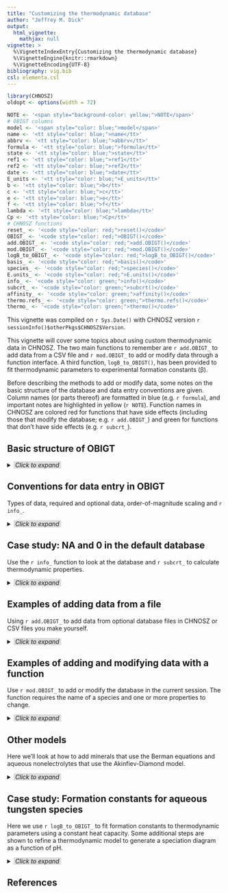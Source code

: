 ```yaml
---
title: "Customizing the thermodynamic database"
author: "Jeffrey M. Dick"
output:
  html_vignette:
    mathjax: null
vignette: >
  %\VignetteIndexEntry{Customizing the thermodynamic database}
  %\VignetteEngine{knitr::rmarkdown}
  %\VignetteEncoding{UTF-8}
bibliography: vig.bib
csl: elementa.csl
---
```


```r
library(CHNOSZ)
oldopt <- options(width = 72)
```

```r
NOTE <- '<span style="background-color: yellow;">NOTE</span>'
# OBIGT columns
model <- '<span style="color: blue;">model</span>'
name <- '<tt style="color: blue;">name</tt>'
abbrv <- '<tt style="color: blue;">abbrv</tt>'
formula <- '<tt style="color: blue;">formula</tt>'
state <- '<tt style="color: blue;">state</tt>'
ref1 <- '<tt style="color: blue;">ref1</tt>'
ref2 <- '<tt style="color: blue;">ref2</tt>'
date <- '<tt style="color: blue;">date</tt>'
E_units <- '<tt style="color: blue;">E_units</tt>'
b <- '<tt style="color: blue;">b</tt>'
c <- '<tt style="color: blue;">c</tt>'
e <- '<tt style="color: blue;">e</tt>'
f <- '<tt style="color: blue;">f</tt>'
lambda <- '<tt style="color: blue;">lambda</tt>'
Cp <- '<tt style="color: blue;">Cp</tt>'
# CHNOSZ functions
reset_ <- '<code style="color: red;">reset()</code>'
OBIGT_ <- '<code style="color: red;">OBIGT()</code>'
add.OBIGT_ <- '<code style="color: red;">add.OBIGT()</code>'
mod.OBIGT_ <- '<code style="color: red;">mod.OBIGT()</code>'
logB_to_OBIGT_ <- '<code style="color: red;">logB_to_OBIGT()</code>'
basis_ <- '<code style="color: red;">basis()</code>'
species_ <- '<code style="color: red;">species()</code>'
E.units_ <- '<code style="color: red;">E.units()</code>'
info_ <- '<code style="color: green;">info()</code>'
subcrt_ <- '<code style="color: green;">subcrt()</code>'
affinity_ <- '<code style="color: green;">affinity()</code>'
thermo.refs_ <- '<code style="color: green;">thermo.refs()</code>'
thermo_ <- '<code style="color: green;">thermo()</code>'
```

This vignette was compiled on `r Sys.Date()` with CHNOSZ version `r sessionInfo()$otherPkgs$CHNOSZ$Version`.

This vignette will cover some topics about using custom thermodynamic data in CHNOSZ.
The two main functions to remember are `r add.OBIGT_` to add data from a CSV file and `r mod.OBIGT_` to add or modify data through a function interface.
A third function, `logB_to_OBIGT()`, has been provided to fit thermodynamic parameters to experimental formation constants (&beta;).

Before describing the methods to add or modify data, some notes on the basic structure of the database and data entry conventions are given.
Column names (or parts thereof) are formatted in blue (e.g. `r formula`), and important notes are highlighted in yellow (`r NOTE`).
Function names in CHNOSZ are colored red for functions that have side effects (including those that modify the database; e.g. `r add.OBIGT_`) and green for functions that don't have side effects (e.g. `r subcrt_`).

<!-- ######## SECTION MARKER ######## -->
## Basic structure of OBIGT

<details>
  <summary><span style="background-color: #DDDDDD">*&nbsp;Click to expand&nbsp;*</span></summary>

OBIGT is the name of the thermodynamic database in CHNOSZ.
The data are distributed in CSV files files in the `inst/extdata/OBIGT` directory of the CHNOSZ package.
When the package is installed, the files are copied to the `exdata/OBIGT` directory of the installed package location.
To see where this is on your computer, run the following command.

```r
system.file("extdata/OBIGT", package = "CHNOSZ")
```

The directory path on your computer will be different.
Although possible, it is recommended **NOT** to edit the data files at that location.
This is because they will be overwritten by any package updates; also, it is good practice to keep all the files needed for your project in a project directory.

This lists the files in that directory:

```r
dir(system.file("extdata/OBIGT", package = "CHNOSZ"))
```

Some of these files are used to build the default OBIGT database that is created when CHNOSZ starts up.
There are also a number of optional data files that have additional non-default datasets.
The OBIGT vignette summarizes the contents of the default and optional data files.
The files can also be opened by a spreadsheet program and used as templates for adding data yourself.

OBIGT is a data frame that is populated with default CSV data files when CHNOSZ starts up or by using the `r reset_` or `r OBIGT_` functions.
The OBIGT data frame is stored in an environment named `CHNOSZ` that is part of the namespace of the CHNOSZ package.
More specifically, it is part of a list named `thermo`, which has the OBIGT database and other parameters and settings used by CHNOSZ.
`r reset_` restores the entire `thermo` object to default values; `r OBIGT_` restores just the OBIGT data frame.
The latter is useful for situations where you are calculating chemical affinities (with `r affinity_`) and want to see the effects of changing the thermodynamic database.

OBIGT can be changed during an R session; if it couldn't, this vignette would not be possible!
R has the capability of saving your workspace when quitting R and loading it when R is restarted.
(This is not a feature I use; my preference is to load data into a fresh session every time I start R.)
This "load saved workspace" feature means that the content of OBIGT might not be the default database, even if R has just been started.
To ensure that this vignette is run using the default database, we will use `r reset_` to reset OBIGT and the other settings used by CHNOSZ.

```r
reset()
```

`r thermo_` is a convenience function to access or modify parts of the `thermo` list object.
To see the first few entries in OBIGT, do this:

```r
head(thermo()$OBIGT)
```

</details>

<!-- ######## SECTION MARKER ######## -->
## Conventions for data entry in OBIGT
Types of data, required and optional data, order-of-magnitude scaling and `r info_`.

<details>
  <summary><span style="background-color: #DDDDDD">*&nbsp;Click to expand&nbsp;*</span></summary>

The format of OBIGT is described in the CHNOSZ manual: see `?thermo`.
Next, we point out some special conventions.
Here are the numbered column names for reference:

```r
paste(1:21, colnames(thermo()$OBIGT))
```

### Types of data

- Columns 1-8 have character data.
- Columns 9-21 have numeric data.
  - Columns 9-13 have standard-state thermodynamic properties at 25 °C and 1 bar.
  - Columns 14-20 have parameters for calculating thermodynamic properties at other temperatures and pressures. There are two main `r model`s:
    - Revised Helgeson-Kirkham-Flowers "equation-of-state" parameters for aqueous species (HKF)
    - Heat capacity coefficients for crystalline, gaseous, and liquid species (CGL).
      `r NOTE`: "crystalline" is the terminology inherited from SUPCRT92 data files, but this refers to any solid phases including amorphous SiO2 and other minerals.
    - The columns are named by combining the the names of the HKF and CGL coefficients, separated by a dot.
  - Column 21 has the charge used in the HKF EOS or the maximum temperature for CGL species.

### Required and optional data

REQUIRED: 

- All species need a `r name` and a `r state`.
- A chemical `r formula` is required to do almost anything useful in CHNOSZ (e.g. check reaction balancing with `r subcrt_` and add species with `r basis_` or `r species_`). `r NOTE`: The convention has been adopted that the `r name` of aqueous species in OBIGT is the same as the chemical formula. Most minerals, gases, and liquids have a `r name` that is a common name.
- Likewise, `E_units` needs to be specified to perform any calculations of thermodynamic properties. The value can be `J` for Joules or `cal` for calories.


OPTIONAL: Everything else.
Really, it depends on what you need.
For instance, if you just want to use `r subcrt_` to calculate log*K* of a reaction from ΔG°f values at 25 °C, then G is the only parameter that is needed.

OPTIONAL but useful:

- `r abbrv` *can be* an abbreviation (e.g. Qtz for quartz). It is used by `r info_` (together with `r name` and `r formula`) to look up species in the database.
- `r date` is a timestamp for the data entry (YYYY-MM-DD format in the default OBIGT database).
- `r ref1` and `r ref2` are bibliographic reference keys. They have matching entries in `extdata/OBIGT/refs.csv`, which is used by `r thermo.refs_` to display references, and in `vignettes/OBIGT.bib`, which is used in the OBIGT.Rmd vignette to produce a reference list. 
  
`r NOTE`: Other functions in CHNOSZ do not depend on `r date`, `r ref1`, and `r ref2`, so you can put anything there that is convenient for you.

### NA or 0?

If a character value or thermo_dynamic parameter (Columns 1-13) is unknown, use `NA`.
Note that a missing (blank) value in the file is treated as NA.

- Unknown values for character values (Columns 1-8) should be NA.
- If you have only two of G, H, and S, then the missing one should be NA (definitely not 0). `r NOTE`: `r info_` and dependent functions (particularly `r subcrt_`) "know" the equation DG = DGH - TDS; together with the entropies of the elements, this equation is used to compute a single missing one of G, H, or S from the other two.
- If you don't have Cp or V, then set it to NA.
  - If HKF or CGL parameters are present: they will be used to calculate Cp, so thermodynamic properties *can* be calculated at T > 25 °C.
  - If HKF or CGL parameters aren't present: thermodynamic properties *can't* be calculated at T > 25 °C (NAs will propagate to higher T).

If an "equation-of-state" or heat capacity coefficient (Columns 14-20) is unknown, use 0.

- Furthermore, if you would like to assume that Cp or V is 0, then set it to 0.
  - Thermodynamic properties will be extrapolated to T > 25 °C and P > 1 bar assuming that Cp and V are 0.

### OOM scaling and `r info_`

To make data entry easier, some values in the the CSV files and OBIGT data frame are scaled by order-of-magnitude (OOM) factors.
This is particularly applicable to HKF parameters, for which OOM scaling is nearly always used in published data tables.
OOM scaling is also applied to the CGL parameters.
See `?thermo` for details of the OOM scaling.

`r info_` provides a simple user interface to the OBIGT database and is called by other functions in CHNOSZ to retrieve unscaled values from the database.
This is a summary of its main features:

- Remove OOM scaling. This is used primarily by other functions in CHNOSZ to get a set of unscaled `r model` parameters for calculating thermodynamic properties as a function of T and P.
- Extract the HKF or CGL parts of column names (only if all matching species have the same `r model`).
- Calculate a missing one of G, H, or S if two of them are present.
- Cross-check G, H, and S if all of them are present, and print a message if the difference is above a threshold (see `?checkGHS`).
- Calculate a missing Cp or V from the `r model` parameters, if possible.
- Cross-check Cp or V (if present) against the `r model` parameters, if possible, and print a message if the difference is above a threshold (see `?checkEOS`).

`r NOTE`: `r info_` does **NOT** change the units; the values it displays (including possibly calculated ones) correspond to the `r E.units_` for that species. On the other hand, `r subcrt_` outputs values in the units selected with `r E.units_`.

</details>

<!-- ######## SECTION MARKER ######## -->
## Case study: NA and 0 in the default database

Use the `r info_` function to look at the database and `r subcrt_` to calculate thermodynamic properties.

<details>
  <summary><span style="background-color: #DDDDDD">*&nbsp;Click to expand&nbsp;*</span></summary>

Let's look at some minerals first.
First use `r info_` to get the species indices (i.e. rownumbers) in OBIGT, then pull out the "raw" data (including OOM scaling and any NA values).
```r
icr <- info(c("orpiment,amorphous", "arsenic,alpha", "tin"))
thermo()$OBIGT[icr, ]
```

Based on the values in the `r Cp` column, would you predict that thermodynamic properties at T > 25 °C could be calculated for all of these minerals?
Let's see ...

For conciseness we'll consider a relatively small temperature range and display only the `out` part of the `r subcrt_` output.
```r
subcrt("orpiment,amorphous", T = c(25, 50, 75))$out[[1]]
```

That makes sense; integrating Cp to calculate Gibbs energy and other thermo_dynamic properties would propagate NA, and that is what appears in the output.
Now let's run the calculation for the alpha phase of arsenic.

```r
subcrt("arsenic,alpha", T = c(25, 50, 75))$out[[1]]
```

What happened here?
Even though there are no heat capacity coefficients (see above), there is a non-NA value of Cp, and that value is used together with the entropy for calculating Gibbs energy at T > 25 °C.
Note that zero for the 25 °C values of G and H is not a mistake or a placeholder for unknown values (unknown values should be represented by NA).
This is the reference state for the element, for which G and H are by convention equal to zero.

Let's look at another element in its reference state, tin:

```r
subcrt("tin", T = c(25, 50, 75))$out[[1]]
```

Are you surprised?
You might be if you only noticed the NA value for Cp in OBIGT.
However, there are non-NA values for the heat capacity coefficients, which are used to calculate Cp as a function of temperature.
When supplied with a numeric argument (species index), `r info_` actually does this to fill in missing 25 °C values of Cp, V, and G, H, or S if possible, in addition to removing OOM scaling and simplifying column names:

```r
info(info("tin"))
```

</details>

## Examples of adding data from a file
Using `r add.OBIGT_` to add data from optional database files in CHNOSZ or CSV files you make yourself.

<details>
  <summary><span style="background-color: #DDDDDD">*&nbsp;Click to expand&nbsp;*</span></summary>

### `r add.OBIGT_` with files in CHNOSZ

TODO

### `r add.OBIGT_` with other CSV files

`r add.OBIGT_` can also be used to add data from a user-specified file to the OBIGT database.
The file must be a CSV (comma separated value) file with column headers that match those in the main database.
As an example, here are the contents of `BZA10.csv`, which has parameters taken from @BZA10.
Missing values are indicated by `NA`:
```r
file <- system.file("extdata/adds/BZA10.csv", package = "CHNOSZ")
read.csv(file, as.is = TRUE)
```

Loading the data with `r add.OBIGT_` produces a message that the new data replace existing species.
We can then use `r subcrt_` to calculate the equilibrium constant for a reaction involving the new species.
Note the decrease in the stepwise stability constant for the second cadmium chloride complex with increasing pressure (Bazarkina et al., 2010, Fig. 4).
```r
iCd <- add.OBIGT(file)
subcrt(c("CdCl+", "Cl-", "CdCl2"), c(-1, -1, 1), T = 25, P = c(1, 2000))
```

After running `r reset_` we can look up the source of data in the default OBIGT database [@SSH97].
Running the reaction now with the default values, we see that the equilibrium constant is not as sensitive to pressure:
```r
reset()
thermo.refs(iCd)[, 1:3]
subcrt(c("CdCl+", "Cl-", "CdCl2"), c(-1, -1, 1), T = 25, P = c(1, 2000))
```

</details>

<!-- ######## SECTION MARKER ######## -->
## Examples of adding and modifying data with a function
Use `r mod.OBIGT_` to add or modify the database in the current session.
The function requires the name of a species and one or more properties to change.

<details>
  <summary><span style="background-color: #DDDDDD">*&nbsp;Click to expand&nbsp;*</span></summary>

### `r mod.OBIGT_` for aqueous species

Let's add data for CoCl<sub>4</sub><sup>-2</sup> from @LBT_11.
The values are taken from Table 5 of that paper; as is common for parameters in the HKF model, they are reported in caloric units, and some of the values have multipliers, which are kept when entering the data.
The entry includes the date in ISO 8601 extended format (e.g. 2020-08-16); `Sys.Date()` is used in this example to get the current date.
```r
mod.OBIGT("CoCl4-2", formula = "CoCl4-2", state = "aq", ref1 = "LBT+11", E_units = "cal",
  date = as.character(Sys.Date()), G = -134150, H = -171558, S = 19.55, Cp = 72.09, V = 27.74)
```

The function prints a message saying that the species was added, and returns the species index of the new species.
Now let's modify the new species by adding the HKF coefficients.
The `z` at the end refers to the charge of the species, and is used only for calculating the "*g* function" in the revised HKF model, not for balancing reactions.
```r
mod.OBIGT("CoCl4-2", a1 = 6.5467, a2 = 8.2069, a3 = 2.0130, a4 = -3.1183,
  c1 = 76.3357, c2 = 11.6389, omega = 2.9159, z = -2)
```

Let us now calculate the equilibrium constant for the formation of CoCl<sub>4</sub><sup>-2</sup> from Co<sup>+2</sup> and Cl<sup>-</sup>.
```r
T <- c(25, seq(50, 350, 50))
sres <- subcrt(c("Co+2", "Cl-", "CoCl4-2"), c(-1, -4, 1), T = T)
round(sres$out$logK, 2)
stopifnot(identical(round(sres$out$logK, 2), c(-3.2, -2.96, -2.02, -0.74, 0.77, 2.5, 4.57, 7.29)))
```

The calculated values of log*K* are identical to those in Table 9 of @LBT_11, which provides a good indication that the thermodynamic parameters were entered correctly.
Nevertheless, this isn't a guarantee that the thermodynamic parameters are consistent with the provided values of *C*<sub>*P*</sub>° and *V*°.
We can see this by running `r info_` to cross-check the parameters for the new CoCl<sub>4</sub><sup>-2</sup> species:
```r
inew <- info("CoCl4-2")
info(inew)
```

The messages indicate that the given values of *C*<sub>*P*</sub>° and *V*° differ slightly from those calculated using the HKF parameters.

### `r mod.OBIGT_` for minerals

Let's add data for magnesiochromite from @KOSG00.
The parameters in this paper are reported in Joules, so we set the `r E.units_` to J.
The value for volume, in cm<sup>3</sup> mol<sup>-1</sup>, is from @RH95.
```r
H <- -1762000
S <- 119.6
V <- 43.56
mod.OBIGT("magnesiochromite", formula = "MgCr2O4", state = "cr", ref1 = "KOSG00",
          date = as.character(Sys.Date()), E_units = "J", H = H, S = S, V = V)
```

Here are the heat capacity parameters for the "Haas-Fisher" polynomial equation ($Cp = a + bT + cT^{-2} + dT^{-0.5} + eT^2$).
Order-of-magnitude multipliers are required for the values of `r b` and `r c` (and also `r e` if it is present; see the description for columns 14-21 of the `OBIGT` data frame in `?thermo`).
Note that an additional `r f` term is available, which can have any exponent given by `r lambda`, but it is not needed here.
1500 K is a generic value for the high-temperature limit; experimental heat capacities were only reported up to 340 K [@KOSG00].
```r
a <- 221.4
b <- -0.00102030 * 1e3
c <- -1757210 * 1e-5
d <- -1247.9
mod.OBIGT("magnesiochromite", E_units = "J", a = a, b = b, c = c, d = d,
          e = 0, f = 0, lambda = 0, T = 1500)
```

Now we can use `r subcrt_` to calculate the heat capacity of magnesiochromite.
For this calculation, we set the temperature units to K and the energy units to Joules.
We also specify a pressure of 1 bar to prevent an error in the calculation of *P*<sub>sat</sub> below the freezing temperature of water.
```r
T.units("K")
E.units("J")
subcrt("magnesiochromite", property = "Cp", T = c(250, 300, 340), P = 1)
```

The calculated values are with 0.1 J K<sup>-1</sup> mol<sup>-1</sup> of those shown in Fig. 1 of @KOSG00.

Finally, let's restore the units setting for later calculations with `r subcrt_`.
(Another way would be to run `r reset_`, which also resets the OBIGT database.)
```r
T.units("C")
E.units("cal")
```

</details>

<!-- ######## SECTION MARKER ######## -->
## Other models

Here we'll look at how to add minerals that use the Berman equations and aqueous nonelectrolytes that use the Akinfiev-Diamond model.

<details>
  <summary><span style="background-color: #DDDDDD">*&nbsp;Click to expand&nbsp;*</span></summary>

TODO

TODO: Add van't Hoff example?

</details>

<!-- ######## SECTION MARKER ######## -->
## Case study: Formation constants for aqueous tungsten species
Here we use `r logB_to_OBIGT_` to fit formation constants to thermodynamic parameters using a constant heat capacity.
Some additional steps are shown to refine a thermodynamic model to generate a speciation diagram as a function of pH.

<details>
  <summary><span style="background-color: #DDDDDD">*&nbsp;Click to expand&nbsp;*</span></summary>

TODO

- Refinement 1: Account for variable activity of F- as a function of pH
- Refinement 2: Set ionic strength
- Refinement 3: Use extrapolation based on Bryzgalin-Ryzhenko model

</details>

## References
